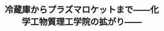 ﻿---
title: "冷蔵庫からプラズマロケットまで――化学工物質理工学院の拡がり――"
category: "物質理工学院"
vol: "5"
interviewee: "神沢 淳 "
url: ""
tags: []
pdf: "5-5.pdf"
facephoto: ""
career: ""
preface: "今回我々は、東京大学の航空学科を卒業され、現在化学工物質理工学院科で熱化学工物質理工学院とプラズマ工物質理工学院について研究なさっている先生がいるという情報を得た。そこで、暗い本館の中を抜けると、忽然と姿を現わす南一号館の一室にある、神沢の扉を叩いたのである。中に入るとまず目に入るのは、あのコピーのできる白い黒板で、そこには、偏微分らしき記号が書かれてあった。それはともかく、そろそろ取材を開始することにする。"
---
